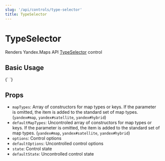 ```yaml
---
slug: '/api/controls/type-selector'
title: TypeSelector
---
```



# TypeSelector

Renders Yandex.Maps API [TypeSelector][control] control

## Basic Usage

<Canvas>
  {`
  <YMaps>
    <Map
      defaultState={{
        center: [55.751574, 37.573856],
        zoom: 9,
        controls: [],
      }}
    >
      <TypeSelector options={{ float: 'right' }} />
    </Map>
  </YMaps>
`}
</Canvas>

## Props

- `mapTypes`: Array of constructors for map types or keys. If the parameter is
  omitted, the item is added to the standard set of map types. (`yandex#map`,
  `yandex#satellite`, `yandex#hybrid`)
- `defaultMapTypes`: Uncontroled array of constructors for map types or keys. If
  the parameter is omitted, the item is added to the standard set of map types.
  (`yandex#map`, `yandex#satellite`, `yandex#hybrid`)
- `options`: Control options
- `defaultOptions`: Uncontrolled control options
- `state`: Control state
- `defaultState`: Uncontrolled control state

[control]:
  https://tech.yandex.com/maps/doc/jsapi/2.1/ref/reference/control.TypeSelector-docpage/
